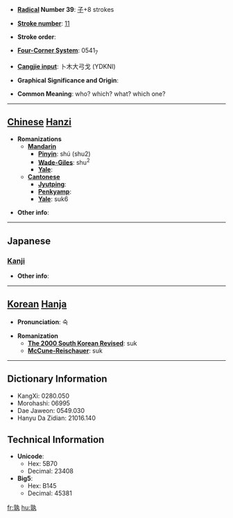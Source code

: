 * '''[[Wiktionary:Chinese radical index| Radical]] Number 39''': [[Wiktionary:Chinese radical index 子|子]]+8 strokes

* '''[[Wiktionary:Chinese total strokes index|Stroke number]]''': [[Wiktionary:Chinese total strokes index 11|11]]

* '''Stroke order''': 

* '''[[Wiktionary:Chinese four corner index|Four-Corner System]]''': 0541<sub>7</sub>

* '''[[Wiktionary:Chinese Cangjie index|Cangjie input]]''': 卜木大弓戈 (YDKNI)

* '''Graphical Significance and Origin''': 

* '''Common Meaning''': who? which? what? which one?

----

== [[Chinese]] [[Hanzi]] ==

* '''Romanizations'''
** '''[[Mandarin]]'''
*** '''[[Pinyin]]''': shú (shu2)
*** '''[[Wade-Giles]]''': shu<sup>2</sup>
*** '''[[Yale]]''': 
** '''[[Cantonese]]'''
*** '''[[Jyutping]]''':
*** '''[[Penkyamp]]''': 
*** '''[[Yale]]''': suk6

* '''Other info''': 

----

==Japanese==
===[[Kanji]]===
{{kanji|on readings=[[じゅく]] (juku)
|kun readings=[[たれ]] (tare), [[いずれ]] (izure)
}}

* '''Other info''':  

----

== [[Korean]] [[Hanja]] ==

* '''Pronunciation''': 숙

* '''Romanization'''
** '''[[The 2000 South Korean Revised Romanization|The 2000 South Korean Revised]]''': suk
** '''[[McCune-Reischauer]]''': suk

----

== Dictionary Information ==

* KangXi: 0280.050
* Morohashi: 06995
* Dae Jaweon: 0549.030
* Hanyu Da Zidian: 21016.140

== Technical Information ==

* '''Unicode''':
** Hex: 5B70
** Decimal: 23408
* '''Big5''':
** Hex: B145
** Decimal: 45381

[[fr:孰]]
[[hu:孰]]